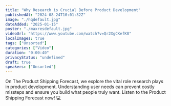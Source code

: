 ```yaml
---
title: "Why Research is Crucial Before Product Development"
publishedAt: "2024-08-24T10:01:32Z"
image: "./hqdefault.jpg"
dateAdded: "2025-01-15"
poster: "./maxresdefault.jpg"
videoUrl: "https://www.youtube.com/watch?v=Qr2XgCKefK8"
localImages: true
tags: ["Unsorted"]
categories: ["Video"]
duration: "0:00:40"
privacyStatus: "undefined"
draft: true
speakers: ["Unsorted"]
---
```

On The Product Shipping Forecast, we explore the vital role research plays in product development. Understanding user needs can prevent costly missteps and ensure you build what people truly want.
Listen to the Product Shipping Forecast now! 💻
